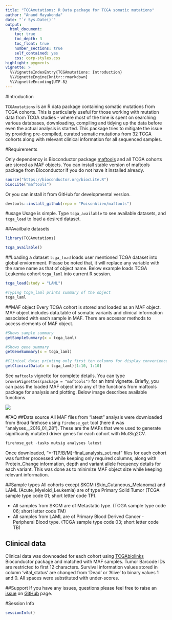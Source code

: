 ```yaml
---
title: "TCGAmutations: R Data package for TCGA somatic mutations"
author: "Anand Mayakonda"
date: "`r Sys.Date()`"
output: 
  html_document:
    toc: true
    toc_depth: 3
    toc_float: true
    number_sections: true
    self_contained: yes
    css: corp-styles.css
highlight: pygments
vignette: >
  %\VignetteIndexEntry{TCGAmutations: Introduction}
  %\VignetteEngine{knitr::rmarkdown}
  %\VignetteEncoding{UTF-8}
---
```


#Introduction

`TCGAmutations` is an R data package containing somatic mutations from TCGA cohorts. This is particularly useful for those working with mutation data from TCGA studies - where most of the time is spent on searching various databases, downloading, compiling and tidying up the data before even the actual analysis is started. This package tries to mitigate the issue by providing pre-compiled, curated somatic mutations from 32 TCGA cohorts along with relevant clinical information for all sequenced samples.

#Requirements

Only dependency is Bioconductor package [maftools](http://www.bioconductor.org/packages/release/bioc/html/maftools.html) and all TCGA cohorts are stored as MAF objects. You can install stable version of maftools package from Bioconductor if you do not have it installed already.

```r
source("https://bioconductor.org/biocLite.R")
biocLite("maftools")
```

Or you can install it from GitHub for developmental version.

```r
devtools::install_github(repo = "PoisonAlien/maftools")
```


#usage
Usage is simple. Type `tcga_available` to see available datasets, and `tcga_load` to load a desired dataset.

##Availbale datasets
```r
library(TCGAmutations)

tcga_available()
```

##Loading a dataset
`tcga_load` loads user mentioned TCGA dataset into global enviornment. Please be noted that, it will replace any variable with the same name as that of object name. Below example loads TCGA Leukemia cohort `tcga_laml` into current R session.

```r
tcga_load(study = "LAML")

#Typing tcga_laml prints summary of the object
tcga_laml
```


##MAF object
Every TCGA cohort is stored and loaded as an MAF object. MAF object includes data.table of somatic variants and clinical information associated with each sample in MAF. There are accessor methods to access elements of MAF object.

```r
#Shows sample summary
getSampleSummary(x = tcga_laml)

#Shows gene summary
getGeneSummary(x = tcga_laml)

#Clinical data; printing only first ten columns for display convenience
getClinicalData(x = tcga_laml)[1:10, 1:10]
```

See `maftools` vignette for complete details. You can type `browseVignettes(package = "maftools")` for an html vignette. Briefly, you can pass the loaded MAF object into any of the functions from maftools package for analysis and plotting. Below image describes available functions.

![](/home/anand/Documents/maftools/vignettes/overview.png)


#FAQ
##Data source
All MAF files from "latest" analysis were downloaded from Broad firehose using `firehose_get` tool (here it was "analyses__2016_01_28"). These are the MAFs that were used to generate significanly mutated driver genes for each cohort with MutSig2CV.

```r
firehose_get -tasks mutsig analyses latest
```

Once downloaded, "*-T[P/B/M]-final_analysis_set.maf" files for each cohort was further processed while keeping only required columns, along with Protein_Change information, depth and variant allele frequency details for each variant. This was done as to minimize MAF object size while keeping relevant information.

##Sample types
All cohorts except SKCM (Skin_Cutaneous_Melanoma) and LAML (Acute_Myeloid_Leukemia) are of type Primary Solid Tumor (TCGA sample type code 01; short letter code TP). 

  * All samples from SKCM are of Metastatic type. (TCGA sample type code 06; short letter code TM)
  * All samples from LAML are of Primary Blood Derived Cancer - Peripheral Blood type. (TCGA sample type code 03; short letter code TB)
  
## Clinical data
Clinical data was downoaded for each cohort using [TCGAbiolinks](http://www.bioconductor.org/packages/devel/bioc/html/TCGAbiolinks.html) Bioconductor package and matched with MAF samples. Tumor Barcode IDs are restricted to first 12 characters. Survival information values stored in column 'vital_status' are changed from 'Dead' or 'Alive' to binary values 1 and 0. All spaces were substituted with under-scores.

##Support
If you have any issues, questions please feel free to raise an [issue](https://github.com/PoisonAlien/TCGAmutations/issues) on [GitHub](https://github.com/PoisonAlienTCGAmutations/) page.

#Session Info
```r
sessionInfo()
```

